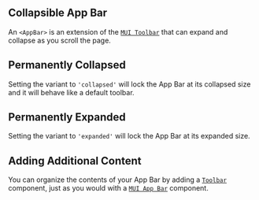 
## Collapsible App Bar

An `<AppBar>` is an extension of the [`MUI Toolbar`](https://mui.com/material-ui/api/toolbar/) that can expand and collapse as you scroll the page.

<AppBar />

## Permanently Collapsed

Setting the variant to `'collapsed'` will lock the App Bar at its collapsed size and it will behave like a default toolbar.

<CollapsedAppBar />

## Permanently Expanded

Setting the variant to `'expanded'` will lock the App Bar at its expanded size.

<ExpandedAppBar />

## Adding Additional Content

You can organize the contents of your App Bar by adding a [`Toolbar`](https://mui.com/material-ui/api/toolbar/) component, just as you would with a [`MUI App Bar`](https://mui.com/material-ui/api/app-bar/) component.

<AppBarWithAdditionalContent />
